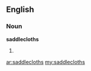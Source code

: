 ==English==

===Noun===
'''saddlecloths'''

# {{plural of|[[saddlecloth]]}}

[[ar:saddlecloths]]
[[my:saddlecloths]]